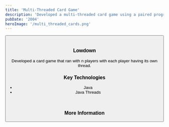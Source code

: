 ```yaml
---
title: 'Multi-Threaded Card Game'
description: 'Developed a multi-threaded card game using a paired programming paradigm'
pubDate: '2004'
heroImage: '/multi_threaded_cards.png'
---
```



<Button link="https://github.com/HarryFindlay03/MultiThreadedCardGame" text="Repository Link"/>

<br/>

### Lowdown
Developed a card game that ran with n players with each player having its own thread.

### Key Technologies
- Java
- Java Threads

<br/>

### More Information